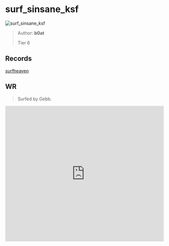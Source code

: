 
# surf_sinsane_ksf

![surf_sinsane_ksf](https://raw.githubusercontent.com/Sayt123/SurfMapPics/Maps-and-bonuses/csgo/surf_sinsane_ksf.jpg)

> Author: **b0at**
>
> Tier 6

## Records

[surfheaven](https://surfheaven.eu/map/surf_sinsane_ksf)

## WR

> Surfed by Gebb.

<iframe
width="100%"
height="430"
src="https://www.youtube.com/embed/HQUTWYOMl80"
frameborder="0"
allow="accelerometer; autoplay; clipboard-write; encrypted-media; gyroscope; picture-in-picture"
allowFullScreen
/>

```md

[Surf Timer] - Gebb finished in 00:41:19 (WR -00:01:40). Improving by 00:01:40
[Surf Timer] - Gebb beat the map record! Rank: 1/13


```
                
